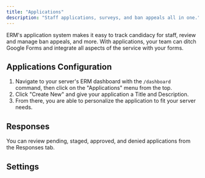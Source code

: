 ```yaml
---
title: "Applications"
description: "Staff applications, surveys, and ban appeals all in one."
---
```


ERM's application system makes it easy to track candidacy for staff, review and manage ban appeals, and more. With applications, your team can ditch Google Forms and integrate all aspects of the service with your forms.

## Applications Configuration

1. Navigate to your server's ERM dashboard with the `/dashboard` command, then click on the "Applications" menu from the top.
2. Click "Create New" and give your application a Title and Description.
3. From there, you are able to personalize the application to fit your server needs.

## Responses

You can review pending, staged, approved, and denied applications from the Responses tab. 

## Settings